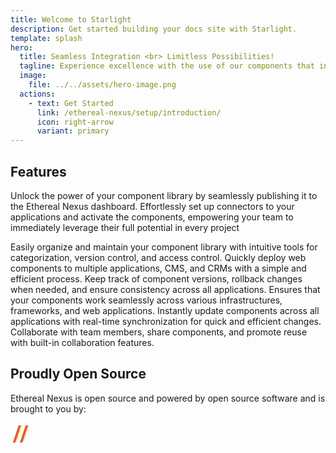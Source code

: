 ```yaml
---
title: Welcome to Starlight
description: Get started building your docs site with Starlight.
template: splash
hero:
  title: Seamless Integration <br> Limitless Possibilities!
  tagline: Experience excellence with the use of our components that integrate effortlessly with your preferred CMS system, faster than you can blink.
  image:
    file: ../../assets/hero-image.png
  actions:
    - text: Get Started
      link: /ethereal-nexus/setup/introduction/
      icon: right-arrow
      variant: primary
---
```



## Features

Unlock the power of your component library by seamlessly publishing it to the Ethereal Nexus dashboard.
Effortlessly set up connectors to your applications and activate the components, empowering your team to immediately leverage their full potential in every project

<CardGrid stagger>
	<Card title="Component Library Management" icon="setting">
		Easily organize and maintain your component library with intuitive tools for categorization, version control, and access control.
	</Card>
    <Card title="Seamless Deployment" icon="rocket">
		Quickly deploy web components to multiple applications, CMS, and CRMs with a simple and efficient process.
	</Card>
    <Card title="Version Control" icon="puzzle">
		Keep track of component versions, rollback changes when needed, and ensure consistency across all applications.
	</Card>
    <Card title="Cross-Platform" icon="laptop">
		Ensures that your components work seamlessly across various infrastructures, frameworks, and web applications.
	</Card>
    <Card title="Real-Time" icon="approve-check-circle">
		Instantly update components across all applications with real-time synchronization for quick and efficient changes.
	</Card>
    <Card title="Collaboration" icon="heart">
		Collaborate with team members, share components, and promote reuse with built-in collaboration features.
	</Card>
</CardGrid>

## Proudly Open Source

Ethereal Nexus is open source and powered by open source software and is brought to you by:

<a href="https://diconium.com/en/">
    <svg fill="none" width="192.76" height="37.8" xmlns="http://www.w3.org/2000/svg">
        <path style="fill: var(--sl-color-text);" d="M309.934 113.418c0-18.6367 2.898-32.6328 8.687-41.9922 5.793-9.3672 13.684-14.0469 23.676-14.0469 15.152 0 32.637 4.3672 52.43 13.1094v94.9567c-18.731 4.813-36.204 7.219-52.43 7.219-12.844 0-21.66-5.793-26.477-17.383-3.925-9.277-5.886-23.23-5.886-41.863zm-9.629-38.7852c-2.141 6.5078-3.617 12.9258-4.414 19.2578-.801 6.3284-1.203 13.2814-1.203 20.8634 0 7.582.351 14.621 1.066 21.133.711 6.511 2.098 13.105 4.148 19.797 2.051 6.683 4.766 12.254 8.164 16.718 7.657 10.336 19.075 15.512 34.231 15.512 6.598 0 15.016-.98 25.281-2.945 10.254-1.961 19.395-4.543 27.41-7.754v76.496h14.719V43.7383H399.27l-4.543 15.7812c-4.114-3.3867-11.817-7.1328-23.133-11.2343-11.328-4.1055-20.918-6.1524-28.762-6.1524-7.852 0-14.617 1.4688-20.332 4.4141-5.703 2.9414-10.293 6.7304-13.77 11.3672-3.476 4.6328-6.289 10.207-8.425 16.7187M455.438 43.7383V185.777h15.253V43.7383Zm-2.137 165.5747v14.98c0 3.742 1.789 5.613 5.351 5.613h9.903c3.379 0 5.078-1.871 5.078-5.613v-14.98c0-3.571-1.699-5.352-5.078-5.352h-9.903c-2.136 0-3.562.625-4.277 1.875-.715 1.242-1.074 2.406-1.074 3.477M514.023 114.891c0 12.125.801 22.554 2.403 31.297 1.609 8.734 3.652 15.73 6.152 20.996 2.5 5.257 5.84 9.402 10.027 12.433 4.192 3.035 8.43 5.039 12.708 6.024 4.289.976 9.453 1.472 15.515 1.472 15.332 0 34.777-2.324 58.313-6.957v-10.703c-22.996 1.61-39.231 2.41-48.68 2.41-9.453 0-15.246-.129-17.387-.402-2.136-.266-4.375-.891-6.687-1.871-2.324-.981-4.278-2.27-5.879-3.879-1.613-1.606-3.172-3.836-4.688-6.688-1.511-2.851-2.722-6.332-3.613-10.429-1.965-8.922-2.937-20.645-2.937-35.176 0-14.5352 1.25-25.9922 3.738-34.3711 2.5-8.3828 5.93-14.043 10.305-16.9883 4.363-2.9375 10.203-4.4063 17.515-4.4063 14.621 0 31.477.9766 50.559 2.9375l9.629.8008V50.1563c-17.293-4.8086-37.364-7.3946-60.188-7.754-18.719 0-31.387 6.6875-37.984 20.0586-5.879 11.5899-8.821 29.0664-8.821 52.4301M668.223 152.469c-1.868-4.367-3.203-9.809-4.012-16.313-.805-6.511-1.203-13.601-1.203-21.265 0-7.668.222-14.004.676-18.9926.437-4.9961 1.199-9.3593 2.261-13.1054 1.075-3.7461 2.278-6.9571 3.614-9.6289 1.339-2.6758 3.078-4.9532 5.214-6.8203 2.141-1.8711 4.29-3.3946 6.426-4.5469 2.141-1.1641 4.817-2.0078 8.02-2.543 5.351-1.0703 11.379-1.6016 18.054-1.6016 6.692 0 11.946.2188 15.786.668 3.836.4375 7.625 1.332 11.367 2.6719 3.75 1.3359 6.773 3.25 9.097 5.75 2.317 2.4961 4.368 5.793 6.157 9.8984 3.562 7.4883 5.34 17.6055 5.34 30.3554 0 12.75-.403 22.289-1.204 28.625-.796 6.328-2.097 11.68-3.875 16.047-1.789 4.367-3.789 7.891-6.015 10.566-2.238 2.672-5.266 4.723-9.09 6.153-3.84 1.426-7.68 2.359-11.508 2.808-3.836.446-8.648.668-14.441.668-5.801 0-10.528-.179-14.18-.535-3.66-.355-7.402-1.207-11.238-2.539-3.828-1.34-6.867-3.301-9.094-5.891-2.227-2.582-4.277-6.058-6.152-10.429zm-7.754-93.8831c-4.727 5.793-8.028 12.9727-9.895 21.5313-1.875 8.5586-2.808 20.9958-2.808 37.3128 0 16.316 2 29.824 6.011 40.523 4.016 10.703 10.344 18.235 18.996 22.61 8.645 4.363 20.735 6.55 36.243 6.55 23.179 0 39.187-5.488 48.015-16.453 8.828-10.969 13.242-29.957 13.242-56.972 0-27.02-4.414-45.6528-13.242-55.9067-8.828-10.2579-24.836-15.379-48.015-15.379-12.129 0-22.063 1.25-29.828 3.7461-7.754 2.4922-13.993 6.6407-18.719 12.4375M835 178.688c4.453 2.226 10.117 4.363 16.98 6.417 6.868 2.047 14.27 3.075 22.208 3.075 7.929 0 15.285-2.141 22.074-6.418 13.367-8.559 20.054-21.578 20.054-39.051V43.7383h-15.253v98.9727c0 9.266-2.625 16.625-7.887 22.062-5.266 5.442-11.809 8.161-19.66 8.161-7.852 0-14.805-.668-20.86-2.008-6.062-1.336-11.328-2.938-15.793-4.813-4.453-1.875-10.691-4.769-18.718-8.691V43.7383h-15.247V185.777h10.43l4.817-16.589c6.777 4.101 12.39 7.265 16.855 9.5M964.188 43.7383V185.777h15.246V43.7383Zm-2.137 165.5747v14.98c0 3.742 1.777 5.613 5.351 5.613h9.903c3.379 0 5.078-1.871 5.078-5.613v-14.98c0-3.571-1.699-5.352-5.078-5.352h-9.903c-2.136 0-3.574.625-4.289 1.875-.703 1.242-1.062 2.406-1.062 3.477M1043.37 185.777V86.8047c0-9.2774 2.63-16.6289 7.89-22.0703 5.25-5.4375 12.17-8.1563 20.72-8.1563 10.71 0 19.17 1.0742 25.41 3.211 8.57 3.0273 18.2 7.2226 28.9 12.5742V185.777h15.24V43.7383h-10.43l-4.81 16.582c-6.79-3.9258-12.4-7.043-16.86-9.3594-12.3-6.4218-25.01-9.6289-38.11-9.6289-13.11 0-23.59 4.4532-31.43 13.375-7.85 8.9102-11.77 19.6133-11.77 32.0977v98.9723h15.25M1219.64 178.285c4.1 2.141 9.54 4.231 16.31 6.285 6.78 2.047 14.05 3.075 21.8 3.075 7.76 0 15.11-1.918 22.07-5.747 6.96-3.843 12.04-8.964 15.25-15.386 7.49 6.066 16.53 11.105 27.15 15.113 10.6 4.016 21.79 6.02 33.57 6.02 11.77 0 21.75-4.325 29.95-12.973 8.21-8.649 12.31-19.57 12.31-32.762V43.7383h-15.25V141.91c0 8.91-2.63 16.223-7.89 21.934-5.26 5.703-11.81 8.558-19.66 8.558s-14.89-.629-21.13-1.875c-11.41-2.14-23.18-6.957-35.3-14.441.89-2.32 1.33-6.867 1.33-13.645V43.7383h-15.25V141.91c0 8.91-2.67 16.223-8.03 21.934-5.35 5.703-11.89 8.558-19.65 8.558-7.76 0-14.58-.668-20.46-2.007-5.89-1.336-10.97-2.907-15.25-4.684-4.28-1.785-10.44-4.727-18.45-8.828V43.7383h-15.26V185.777h10.44l4.82-16.855c6.95 4.101 12.47 7.219 16.58 9.363" transform="matrix(.13333 0 0 -.13333 0 37.8)"/>
        <path fill="#FF5600" d="M114.734 255.117c-10.437 0-19.2731-6.773-22.3981-16.164L28.3477 47.0977c3.5586-2.1524 7.7187-3.4102 12.1796-3.4102 10.4297 0 19.2657 6.7773 22.3907 16.1602l63.996 191.8593c-3.562 2.148-7.726 3.41-12.18 3.41M199.055 255.117c-10.434 0-19.27-6.773-22.395-16.164L112.676 47.0977c3.554-2.1524 7.715-3.4102 12.179-3.4102 10.426 0 19.266 6.7773 22.391 16.1602L211.23 251.707c-3.554 2.148-7.714 3.41-12.175 3.41" transform="matrix(.13333 0 0 -.13333 0 37.8)"/>
   </svg>
</a>